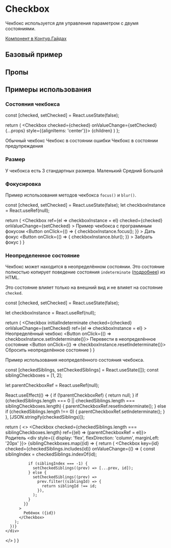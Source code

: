 

<Meta of={CheckboxStories} />

# Checkbox
Чекбокс используется для управления параметром с двумя состояниями.

[Компонент в Контур.Гайдах](https://guides.kontur.ru/components/selection-elements/checkbox/)

## Базовый пример
<Primary />

## Пропы
<Controls />

## Примеры использования

### Состояния чекбокса
  const [checked, setChecked] = React.useState(false);

  return (
    <Checkbox checked={checked} onValueChange={setChecked} {...props} style={{alignItems: 'center'}}>
      {children}
    </Checkbox>
  )
};

<Canvas>
  <Gapped vertical>
    <CheckboxWithState>
      Обычный чекбокс
    </CheckboxWithState>
    <CheckboxWithState error>
      Чекбокс в состоянии ошибки
    </CheckboxWithState>
    <CheckboxWithState warning>
      Чекбокс в состоянии предупреждения
    </CheckboxWithState>
  </Gapped>
</Canvas>

### Размер
У чекбокса есть 3 стандартных размера.
<Canvas>
  <Gapped>
    <CheckboxWithState size="small">
      Маленький
    </CheckboxWithState>
    <CheckboxWithState size="medium">
      Средний
    </CheckboxWithState>
    <CheckboxWithState size="large">
      Большой
    </CheckboxWithState>
  </Gapped>
</Canvas>

### Фокусировка
Пример использования методов чекбокса `focus()` и `blur()`.

  const [checked, setChecked] = React.useState(false);
  let checkboxInstance = React.useRef(null);

  return (
    <Gapped vertical>
      <Checkbox
        ref={el => checkboxInstance = el}
        checked={checked}
        onValueChange={setChecked}
      >
        Пример чекбокса с программным фокусом
      </Checkbox>
      <Gapped gap={12}>
        <Button
          onClick={() => {
            checkboxInstance.focus();
          }}
        >
          Дать фокус
        </Button>
        <Button
          onClick={() => {
            checkboxInstance.blur();
          }}
        >
          Забрать фокус
        </Button>
      </Gapped>
    </Gapped>
  )
}

<Canvas>
    <CheckboxFocusedSwitcher />
</Canvas>

### Неопределенное состояние
Чекбокс может находится в неопределённом состоянии.
Это состояние полностью копирует поведение состояния `indeterminate` ([подробнее](https://developer.mozilla.org/en-US/docs/Web/HTML/Element/input/checkbox#indeterminate_state_checkboxes)) из HTML.

Это состояние влияет только на внешний вид и не влияет на состояние `checked`.

  const [checked, setChecked] = React.useState(false);

  let checkboxInstance = React.useRef(null);

  return (
      <Gapped vertical>
        <Checkbox
          initialIndeterminate
          checked={checked}
          onValueChange={setChecked}
          ref={el => checkboxInstance = el}
        >
          Неопределённый чекбокс
        </Checkbox>
        <Gapped>
          <Button onClick={() => checkboxInstance.setIndeterminate()}>
            Перевести в неопределённое состояние
          </Button>
          <Button onClick={() => checkboxInstance.resetIndeterminate()}>
            Сбросить неопределённое состояние
          </Button>
        </Gapped>
      </Gapped>
  )
}

<Canvas>
  <CheckboxIndeterminateSwitcher />
</Canvas>

Пример использования неопределённого состояния чекбокса.

  const [checkedSiblings, setCheckedSiblings] = React.useState([]);
  const siblingCheckboxes = [1, 2];

  let parentCheckboxRef = React.useRef(null);

  React.useEffect(() => {
    if (!parentCheckboxRef) {
      return null;
    }
    if (checkedSiblings.length === 0 || checkedSiblings.length === siblingCheckboxes.length) {
      parentCheckboxRef.resetIndeterminate();
    } else if (checkedSiblings.length !== 0) {
      parentCheckboxRef.setIndeterminate();
    }
  }, [JSON.stringify(checkedSiblings)]);

 return (
   <>
    <Checkbox checked={checkedSiblings.length === siblingCheckboxes.length} ref={(el) => (parentCheckboxRef = el)}>
      Родитель
    </Checkbox>
    <div style={{ display: 'flex', flexDirection: 'column', marginLeft: '20px' }}>
      {siblingCheckboxes.map((id) => {
        return (
          <Checkbox
            key={id}
            checked={checkedSiblings.includes(id)}
            onValueChange={() => {
              const siblingIndex = checkedSiblings.indexOf(id);

              if (siblingIndex === -1) {
                setCheckedSiblings((prev) => [...prev, id]);
              } else {
                setCheckedSiblings((prev) =>
                  prev.filter((siblingId) => {
                    return siblingId !== id;
                  }),
                );
              }
            }}
          >
            Ребёнок ({id})
          </Checkbox>
        );
      })}
    </div>
  </>
 )
}

<Canvas>
  <CheckboxIndeterminateExample />
</Canvas>
